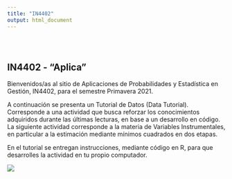 ```yaml
---
title: "IN4402"
output: html_document
---
```


<style type="text/css">
.title {
  display: none;
}

#getting-started img {
  margin-right: 10px;
}

</style>

<div class="row" style="padding-top: 30px;">
<div class="col-sm-6">

# **IN4402 - "Aplica"**

Bienvenidos/as al sitio de Aplicaciones de Probabilidades y Estadística en Gestión, IN4402, para el semestre Primavera 2021. 

A continuación se presenta un Tutorial de Datos (Data Tutorial). Corresponde a una actividad que busca reforzar los conocimientos adquiridos durante las últimas lecturas, en base a un desarrollo en código. La siguiente actividad corresponde a la materia de Variables Instrumentales, en particular a la estimación mediante mínimos cuadrados en dos etapas.

En el tutorial se entregan instrucciones, mediante código en R, para que desarrolles la actividad en tu propio computador.

</div>
<div class="col-sm-6">
![](images/causation.png)
</div>
